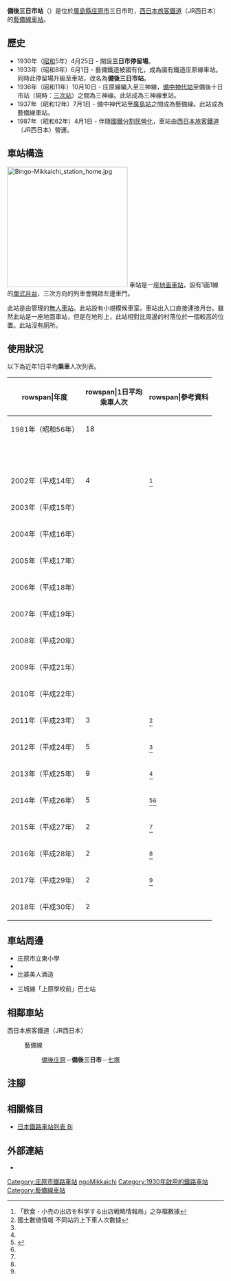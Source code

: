 {{NoteTA
|T=zh-hans:备後三日市站;zh-hk:備後三日市站;zh-tw:備後三日市車站;
|1=zh-hans:备後三日市站;zh-hk:備後三日市站;zh-tw:備後三日市車站;
|2=zh-hans:庄原;zh-hk:庄原;zh-tw:庄原;
}}
{{Infobox station
|公司色 = #0072bc
|站名 = 備後三日市*
|圖片 = Bingo-Mikkaichi station.jpg
|圖片說明 = 月台
|日文原名 = 備後三日市
|平假名 = びんごみっかいち
|羅馬拼音 = Bingo-Mikkaichi
|副站名 = 
|電報略號 = ミツ
|所在地 = {{JPN}}[[廣島縣|廣島縣]][[庄原市|庄原市]]三日市町
|座標 = {{coord|34|51|16.42|N|132|59|53.9|E|type:railwaystation_region:JP-24|display=inline,title}}
|車站構造 = [[地面車站|地面車站]]
|月台配置 = 1面1線
|啟用年月日 = 1930年（[[昭和|昭和]]5年）4月25日
|廢站年月日 = 
|乘客人數 = 2
|上下車人次 = 
|統計年度 = 2018
|轉車 = 
|全寬備註 = [[無人車站|無人車站]]<br />* 在1933年前，此站曾名為三日市停留所。
|adjacent = {{Adjacent stations|system=西日本旅客鐵道|line=HP|left=備後庄原|right=七塚|note-left=2.0km|note-mid=距離[[備中神代站|備中神代]]70.5km|note-right=1.7km}}
}}
'''備後三日市站'''（{{jpn|j=備後三日市駅|hg=びんごみっかいちえき|rm=Bingo-Mikkaichi eki|f=y}}）是位於[[廣島縣|廣島縣]][[庄原市|庄原市]]三日市町，[[西日本旅客鐵道|西日本旅客鐵道]]（JR西日本）的[[藝備線|藝備線]][[鐵路車站|車站]]。

== 歷史 ==
* 1930年（[[昭和|昭和]]5年）4月25日 - {{Translink|ja|芸備鉄道|藝備鐵道}}開設'''三日市停留場'''。
* 1933年（昭和8年）6月1日 - 藝備鐵道被國有化，成為國有鐵道庄原線車站。同時此停留場升級至車站，改名為'''備後三日市站'''。
* 1936年（昭和11年）10月10日 - 庄原線編入至三神線，[[備中神代站|備中神代站]]至備後十日市站（現時：[[三次站|三次站]]）之間為三神線。此站成為三神線車站。
* 1937年（昭和12年）7月1日 - 備中神代站至[[廣島站|廣島站]]之間成為藝備線。此站成為藝備線車站。
* 1987年（昭和62年）4月1日 - 伴隨[[國鐵分割民營化|國鐵分割民營化]]，車站由[[西日本旅客鐵道|西日本旅客鐵道]]（JR西日本）營運。

== 車站構造 ==
[[File:Bingo-Mikkaichi_station_home.jpg|280px]]
車站是一座[[地面車站|地面車站]]，設有1面1線的[[單式月台|單式月台]]，三次方向的列車會開啟左邊車門。

此站是由{{Translink|ja|三次鉄道部|三次鐵道部}}管理的[[無人車站|無人車站]]。此站設有小規模候車室。車站出入口直接連接月台。雖然此站是一座地面車站，但是在地形上，此站相對比周邊的村落位於一個較高的位置。此站沒有廁所。

== 使用狀況 ==
以下為近年1日平均'''乘車'''人次列表。
{| class="wikitable" style="text-align:right;"
|-
!rowspan|年度
!rowspan|1日平均<br />乘車人次
!rowspan|參考資料
|-
|1981年（昭和56年）
|18
|
|-
| <br>
| 
| 
|-
|2002年（平成14年）
|4
|<ref>「飲食・小売の出店を科学する出店戦略情報局」之存檔數據</ref>
|-
|2003年（平成15年）
|
|
|-
|2004年（平成16年）
|
|
|-
|2005年（平成17年）
|
|
|-
|2006年（平成18年）
|
|
|-
|2007年（平成19年）
|
|
|-
|2008年（平成20年）
|
|
|-
|2009年（平成21年）
|
|
|-
|2010年（平成22年）
|
|
|-
|2011年（平成23年）
|3
|<ref name="joukou-data">國土數値情報 不同站的上下車人次數據</ref>
|-
|2012年（平成24年）
|5
|<ref name="joukou-data"/>
|-
|2013年（平成25年）
|9
|<ref name="joukou-data"/>
|-
|2014年（平成26年）
|5
|<ref>{{Cite web|title=第2期庄原市生活交通ネットワーク再編計画|url=http://www.city.shobara.hiroshima.jp/main/2017/02/seikatsukotsusaihenkeikaku.pdf|format=PDF|date=2016年3月|publisher=庄原市|accessdate=2017-09-06|language=ja|archive-date=2017-09-06|archive-url=https://web.archive.org/web/20170906091111/http://www.city.shobara.hiroshima.jp/main/2017/02/seikatsukotsusaihenkeikaku.pdf|dead-url=no}}</ref><ref name="joukou-data"/>
|-
|2015年（平成27年）
|2
|<ref name="joukou-data"/>
|-
|2016年（平成28年）
|2
|<ref name="joukou-data"/>
|-
|2017年（平成29年）
|2
|<ref name="joukou-data"/>
|-
|2018年（平成30年）
|2
|
|}

== 車站周邊 ==
* 庄原市立東小學
* {{Translink|ja|広島県立庄原格致高等学校|廣島縣立庄原格致高等學校}}
* 比婆美人酒造
* {{Translink|ja|備北交通}}三城線「上原學校前」巴士站

== 相鄰車站 ==
; 西日本旅客鐵道（JR西日本）
: {{JR西路線記号|H|P}} 藝備線
:: [[備後庄原站|備後庄原]]－'''備後三日市'''－[[七塚站|七塚]]

== 注腳 ==
{{Reflist}}

== 相關條目 ==
* [[日本鐵路車站列表_Bi|日本鐵路車站列表 Bi]]

== 外部連結 ==
* {{外部連結/JR西日本車站|0650516|備後三日市}}{{ja icon}}

{{藝備線}}

{{DEFAULTSORT:Bingo-Mikkaichi}}
[[Category:庄原市鐵路車站|Category:庄原市鐵路車站]]
[[Category:日本鐵路車站_Bi|ngoMikkaichi]]
[[Category:1930年啟用的鐵路車站|Category:1930年啟用的鐵路車站]]
[[Category:藝備線車站|Category:藝備線車站]]